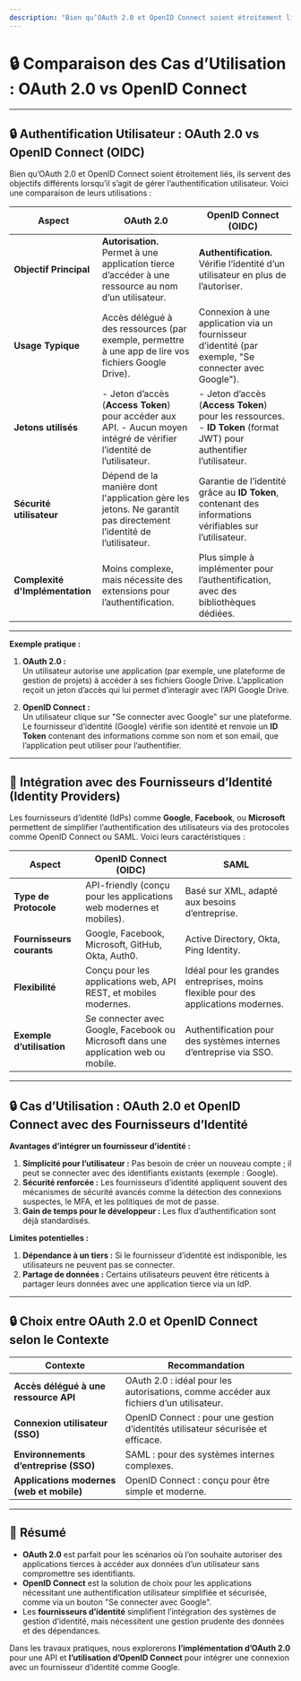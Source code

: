 ```yaml
---
description: "Bien qu’OAuth 2.0 et OpenID Connect soient étroitement liés, ils servent des objectifs différents lorsqu’il s’agit de gérer l’authentification utilisateur. Voici une comparaison de leurs utilisations."
---
```

# 🔒 **Comparaison des Cas d’Utilisation : OAuth 2.0 vs OpenID Connect**

---

## 🔒 **Authentification Utilisateur : OAuth 2.0 vs OpenID Connect (OIDC)**

Bien qu’OAuth 2.0 et OpenID Connect soient étroitement liés, ils servent des objectifs différents lorsqu’il s’agit de gérer l’authentification utilisateur. Voici une comparaison de leurs utilisations :

| **Aspect**                   | **OAuth 2.0**                                 | **OpenID Connect (OIDC)**                          |
|------------------------------|-----------------------------------------------|---------------------------------------------------|
| **Objectif Principal**       | **Autorisation.** Permet à une application tierce d’accéder à une ressource au nom d’un utilisateur. | **Authentification.** Vérifie l’identité d’un utilisateur en plus de l’autoriser. |
| **Usage Typique**            | Accès délégué à des ressources (par exemple, permettre à une app de lire vos fichiers Google Drive). | Connexion à une application via un fournisseur d’identité (par exemple, "Se connecter avec Google"). |
| **Jetons utilisés**           | - Jeton d’accès (**Access Token**) pour accéder aux API.  - Aucun moyen intégré de vérifier l’identité de l’utilisateur. | - Jeton d’accès (**Access Token**) pour les ressources.  - **ID Token** (format JWT) pour authentifier l’utilisateur. |
| **Sécurité utilisateur**     | Dépend de la manière dont l'application gère les jetons. Ne garantit pas directement l’identité de l’utilisateur. | Garantie de l’identité grâce au **ID Token**, contenant des informations vérifiables sur l’utilisateur. |
| **Complexité d'Implémentation** | Moins complexe, mais nécessite des extensions pour l’authentification. | Plus simple à implémenter pour l’authentification, avec des bibliothèques dédiées. |

---

**Exemple pratique :**  
1. **OAuth 2.0 :**  
   Un utilisateur autorise une application (par exemple, une plateforme de gestion de projets) à accéder à ses fichiers Google Drive. L’application reçoit un jeton d’accès qui lui permet d’interagir avec l’API Google Drive.  

2. **OpenID Connect :**  
   Un utilisateur clique sur "Se connecter avec Google" sur une plateforme. Le fournisseur d’identité (Google) vérifie son identité et renvoie un **ID Token** contenant des informations comme son nom et son email, que l’application peut utiliser pour l’authentifier.

---

## 🔐 **Intégration avec des Fournisseurs d’Identité (Identity Providers)**

Les fournisseurs d’identité (IdPs) comme **Google**, **Facebook**, ou **Microsoft** permettent de simplifier l’authentification des utilisateurs via des protocoles comme OpenID Connect ou SAML. Voici leurs caractéristiques :

| **Aspect**                  | **OpenID Connect (OIDC)**                        | **SAML**                                         |
|-----------------------------|-------------------------------------------------|------------------------------------------------|
| **Type de Protocole**       | API-friendly (conçu pour les applications web modernes et mobiles). | Basé sur XML, adapté aux besoins d’entreprise. |
| **Fournisseurs courants**   | Google, Facebook, Microsoft, GitHub, Okta, Auth0. | Active Directory, Okta, Ping Identity.         |
| **Flexibilité**             | Conçu pour les applications web, API REST, et mobiles modernes. | Idéal pour les grandes entreprises, moins flexible pour des applications modernes. |
| **Exemple d’utilisation**  | Se connecter avec Google, Facebook ou Microsoft dans une application web ou mobile. | Authentification pour des systèmes internes d’entreprise via SSO. |

---

## 🔒 **Cas d’Utilisation : OAuth 2.0 et OpenID Connect avec des Fournisseurs d’Identité**

**Avantages d’intégrer un fournisseur d’identité :**
1. **Simplicité pour l’utilisateur :** Pas besoin de créer un nouveau compte ; il peut se connecter avec des identifiants existants (exemple : Google).  
2. **Sécurité renforcée :** Les fournisseurs d’identité appliquent souvent des mécanismes de sécurité avancés comme la détection des connexions suspectes, le MFA, et les politiques de mot de passe.  
3. **Gain de temps pour le développeur :** Les flux d’authentification sont déjà standardisés.  

**Limites potentielles :**
1. **Dépendance à un tiers :** Si le fournisseur d’identité est indisponible, les utilisateurs ne peuvent pas se connecter.  
2. **Partage de données :** Certains utilisateurs peuvent être réticents à partager leurs données avec une application tierce via un IdP.  

---

## 🔒 **Choix entre OAuth 2.0 et OpenID Connect selon le Contexte**

| **Contexte**                                       | **Recommandation**                                      |
|---------------------------------------------------|--------------------------------------------------------|
| **Accès délégué à une ressource API**              | OAuth 2.0 : idéal pour les autorisations, comme accéder aux fichiers d’un utilisateur. |
| **Connexion utilisateur (SSO)**                   | OpenID Connect : pour une gestion d’identités utilisateur sécurisée et efficace. |
| **Environnements d’entreprise (SSO)**             | SAML : pour des systèmes internes complexes.           |
| **Applications modernes (web et mobile)**         | OpenID Connect : conçu pour être simple et moderne.    |

---

## 🧾 **Résumé**
- **OAuth 2.0** est parfait pour les scénarios où l’on souhaite autoriser des applications tierces à accéder aux données d’un utilisateur sans compromettre ses identifiants.  
- **OpenID Connect** est la solution de choix pour les applications nécessitant une authentification utilisateur simplifiée et sécurisée, comme via un bouton "Se connecter avec Google".  
- Les **fournisseurs d’identité** simplifient l’intégration des systèmes de gestion d’identité, mais nécessitent une gestion prudente des données et des dépendances.

Dans les travaux pratiques, nous explorerons **l’implémentation d’OAuth 2.0** pour une API et **l’utilisation d’OpenID Connect** pour intégrer une connexion avec un fournisseur d’identité comme Google.